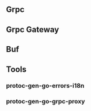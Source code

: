 
## Grpc

## Grpc Gateway

## Buf

## Tools

### protoc-gen-go-errors-i18n

### protoc-gen-go-grpc-proxy